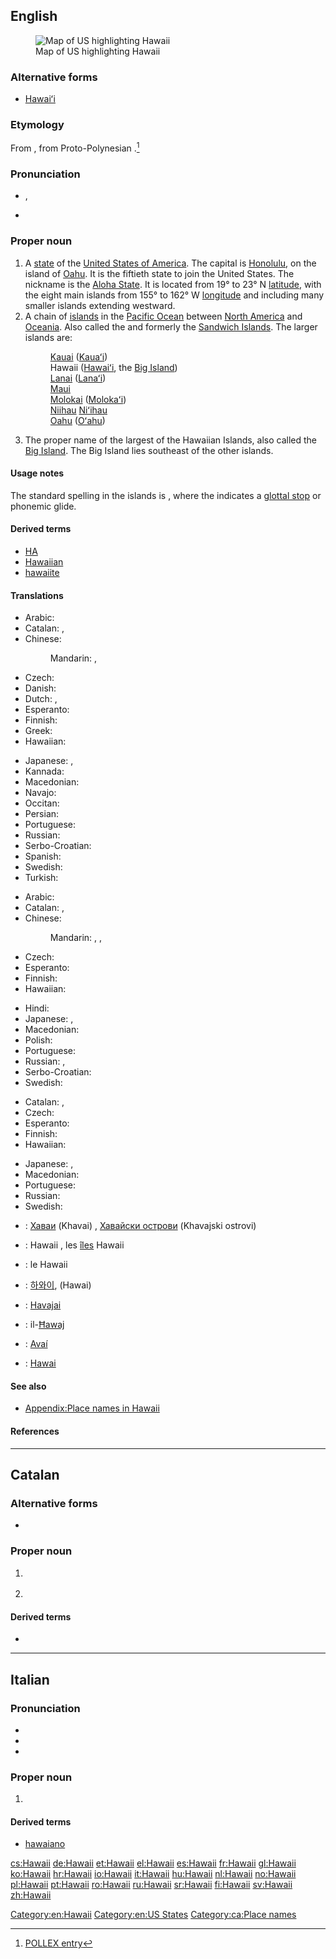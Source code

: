 {{also|Hawaiʻi}}
==English==

{{wikipedia}}
[[Image:Map of USA highlighting Hawaii.png|thumb|right|Map of US highlighting Hawaii]]

===Alternative forms===
* [[Hawaiʻi]]

===Etymology===
From {{etyl|haw|en}} {{term|Hawaiʻi|lang=haw}}, from Proto-Polynesian {{recons|Sawaiki||traditional homeland|lang=poz-pol-pro}}.<ref>[http://pollex.org.nz/entry/sawaiki/ POLLEX entry]</ref>

===Pronunciation===
* {{IPA|/həˈwaɪiː/}}, {{X-SAMPA|/h@"waIi:/}}
* {{audio|en-us-Hawaii.ogg|Audio (US)}}

===Proper noun===
{{en-proper noun}}

# A [[state]] of the [[United States of America]]. The capital is [[Honolulu]], on the island of [[Oahu]]. It is the fiftieth state to join the United States. The nickname is the [[Aloha State]]. It is located from 19° to 23° N [[latitude]], with the eight main islands from 155° to 162° W [[longitude]] and including many smaller islands extending westward.
# A chain of [[island]]s in the [[Pacific Ocean]] between [[North America]] and [[Oceania]]. Also called the {{w|Hawaiian Islands}} and formerly the [[Sandwich Islands]]. The larger islands are:
#: [[Kauai]] ([[Kauaʻi]])
#: Hawaii ([[Hawaiʻi]], the [[Big Island]])
#: [[Lanai]] ([[Lanaʻi]])
#: [[Maui]]
#: [[Molokai]] ([[Molokaʻi]])
#: [[Niihau]] [[Niʻihau]]
#: [[Oahu]] ([[Oʻahu]])
# The proper name of the largest of the Hawaiian Islands, also called the [[Big Island]]. The Big Island lies southeast of the other islands.

====Usage notes====
The standard spelling in the islands is '''{{unicode|Hawaiʻi}}''', where the {{unicode|ʻ}} indicates a [[glottal stop]] or phonemic glide.

====Derived terms====
* [[HA]]
* [[Hawaiian]]
* [[hawaiite]]

====Translations====
{{trans-top|state of the United States}}
* Arabic: {{t-|ar|هاواي|tr=hawaai}}
* Catalan: {{t-|ca|Hawai|m}}, {{t-|ca|Hawaii|m}}
* Chinese:
*: Mandarin: {{t-|cmn|夏威夷|tr=Xiàwēiyí|sc=Hani}}, {{t|cmn|夏威夷州|tr=Xiàwēiyí-zhōu|sc=Hani}}
* Czech: {{t+|cs|Havaj|f}}
* Danish: {{t-|da|Hawaii}}
* Dutch: {{t+|nl|Hawaï}},  {{t+|nl|Hawaii}}
* Esperanto: {{t-|eo|Havajo}}
* Finnish: {{t+|fi|Havaiji}}
* Greek: {{t+|el|Χαβάη|f|tr=Chavái}}
* Hawaiian: {{tø|haw|Hawaiʻi}}
{{trans-mid}}
* Japanese: {{t-|ja|ハワイ州|tr=Hawai-shū}}, {{t-|ja|布哇}}
* Kannada: {{t-|kn|ಹವಾಯಿ|tr=havāyi|sc=Knda}}
* Macedonian: {{t-|mk|Хаваи|n|tr=Havái}}
* Navajo: {{tø|nv|Hawáai hahoodzo}}
* Occitan: {{t|oc|Hawaii}}
* Persian: {{t+|fa|هاوائی|tr=havâi|sc=fa-Arab}}
* Portuguese: {{t+|pt|Havaí|m}}
* Russian: {{t-|ru|Гавайи|p|tr=Gaváji|sc=Cyrl}}
* Serbo-Croatian: {{t-|sh|Havaji}}
* Spanish: {{t+|es|Hawái}}
* Swedish: {{t+|sv|Hawaii|n}}
* Turkish: {{t-|tr|Hawaii}}
{{trans-bottom}}

{{trans-top|chain of islands}}
* Arabic: {{t-|ar|هاواي|tr=hawaai}}
* Catalan: {{t-|ca|illes Hawaii|f|p}}, {{t-|ca|illes Hawai|f|p}}
* Chinese:
*: Mandarin: {{t-|cmn|夏威夷|tr=Xiàwēiyí|sc=Hani}},  {{t|cmn|夏威夷群島|sc=Hani}},  {{t|cmn|夏威夷群岛|tr=Xiàwēiyí-qúndǎo|sc=Hani}}
* Czech: {{t+|cs|Havajské ostrovy|m|p}}
* Esperanto: {{t-|eo|Havajo}}
* Finnish: {{t-|fi|Havaijisaaret|p}}
* Hawaiian: {{tø|haw|Hawaiʻi}}
{{trans-mid}}
* Hindi: {{t-|hi|हवाई|tr=Havai'i|sc=Deva}}
* Japanese: {{t-|ja|ハワイ|alt=ハワイ諸島|tr=Hawai-shotō}}, {{t-|ja|布哇}}
* Macedonian: {{t-|mk|Хаваи|n|tr=Havái}}
* Polish: {{t+|pl|Hawaje|p}}
* Portuguese: {{t+|pt|Havaí|m}}
* Russian: {{t-|ru|Гавайи|p|tr=Gaváji|sc=Cyrl}}, {{t-|ru|Гавайские острова|m|p|tr=Gavájskije ostrová}}
* Serbo-Croatian: {{t-|sh|Havajski otoci}}
* Swedish: {{t-|sv|Hawaiiöarna}}
{{trans-bottom}}

{{trans-top|largest of the Hawaiian Islands}}
* Catalan: {{t-|ca|Hawai|m}}, {{t-|ca|Hawaii|m}}
* Czech: {{t+|cs|Havaj|f}}
* Esperanto: {{t-|eo|Havajo}}
* Finnish: {{t+|fi|Hawaii}}
* Hawaiian: {{tø|haw|Hawaiʻi}}
{{trans-mid}}
* Japanese: {{t-|ja|ハワイ|tr=Hawai-tō|alt=ハワイ島|sc=Jpan}}, {{t-|ja|布哇}}
* Macedonian: {{t-|mk|Хаваи|n|tr=Havái}}
* Portuguese: {{t+|pt|Havaí|m}}
* Russian: {{t-|ru|Гавайи|p|tr=Gaváji|sc=Cyrl}}
* Swedish: {{t+|sv|Hawaii}}
{{trans-bottom}}

{{checktrans-top}}
* {{ttbc|bg}}: [[Хаваи]] (Khavai) {{p}}, [[Хавайски острови]] (Khavajski ostrovi) {{p}}
* {{ttbc|fr}}: Hawaii {{m}}, les [[îles]] Hawaii {{f|p}}
* {{ttbc|it}}: le Hawaii {{f|p}}
* {{ttbc|ko}}: [[하와이]], (Hawai)
{{trans-mid}}
* {{ttbc|lt}}: [[Havajai]]
* {{ttbc|mt}}: il-[[Ħawaj]]
* {{ttbc|pt}}: [[Avaí]] {{m}}
* {{ttbc|es}}: [[Hawai]]
{{trans-bottom}}

====See also====
* [[Appendix:Place names in Hawaii]]

====References====
<references/>

[[Category:en:Hawaii]]
[[Category:en:US States]]

----

==Catalan==

===Alternative forms===
* {{l|ca|Hawai}}

===Proper noun===
{{ca-proper noun|m}}

# {{l|en|Hawaii}} {{gloss|island}}
# {{l|en|Hawaii}} {{gloss|state}}

====Derived terms====
* {{l|ca|illes Hawaii|gloss=Hawaiian Islands}}

[[Category:ca:Place names]]

----

==Italian==

===Pronunciation===
* {{IPA|/a.ˈwai/|/a.ˈvai/|lang=it}}
* {{rhymes|ai|lang=it}}
* {{hyphenation|Ha|waii}}

===Proper noun===
{{head|it|proper noun|g=f|g2=p}}

# {{l|en|Hawaii}}

====Derived terms====
* [[hawaiano]]

[[cs:Hawaii]]
[[de:Hawaii]]
[[et:Hawaii]]
[[el:Hawaii]]
[[es:Hawaii]]
[[fr:Hawaii]]
[[gl:Hawaii]]
[[ko:Hawaii]]
[[hr:Hawaii]]
[[io:Hawaii]]
[[it:Hawaii]]
[[hu:Hawaii]]
[[nl:Hawaii]]
[[no:Hawaii]]
[[pl:Hawaii]]
[[pt:Hawaii]]
[[ro:Hawaii]]
[[ru:Hawaii]]
[[sr:Hawaii]]
[[fi:Hawaii]]
[[sv:Hawaii]]
[[zh:Hawaii]]
